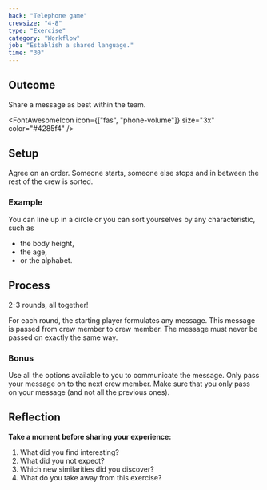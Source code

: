 ```yaml
---
hack: "Telephone game"
crewsize: "4-8"
type: "Exercise"
category: "Workflow"
job: "Establish a shared language."
time: "30"
---
```


## Outcome

Share a message as best within the team.

<FontAwesomeIcon icon={["fas", "phone-volume"]} size="3x" color="#4285f4" />

## Setup

Agree on an order. Someone starts, someone else stops and in between the rest of the crew is sorted.

### Example

You can line up in a circle or you can sort yourselves by any characteristic, such as

- the body height,
- the age,
- or the alphabet.

## Process

2-3 rounds, all together!

For each round, the starting player formulates any message.
This message is passed from crew member to crew member.
The message must never be passed on exactly the same way.

### Bonus

Use all the options available to you to communicate the message.
Only pass your message on to the next crew member.
Make sure that you only pass on your message (and not all the previous ones).

## Reflection

**Take a moment before sharing your experience:**

1. What did you find interesting?
2. What did you not expect?
3. Which new similarities did you discover?
4. What do you take away from this exercise?
